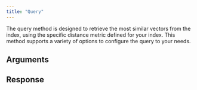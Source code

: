```yaml
---
title: "Query"
---
```

The query method is designed to retrieve the most similar vectors from the index, using the specific distance metric defined for your index. This method supports a variety of options to configure the query to your needs.
## Arguments
## Response